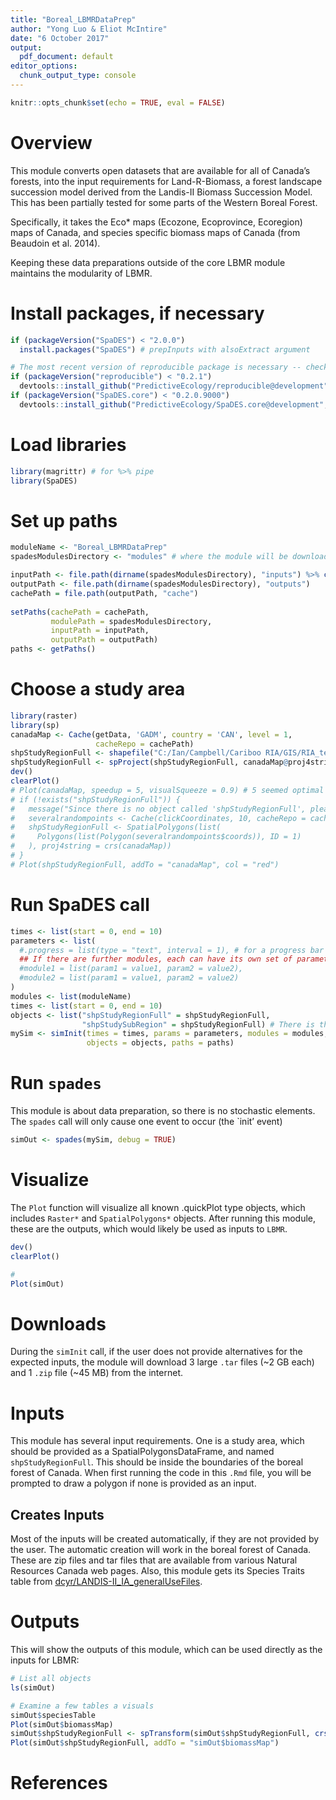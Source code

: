 ```yaml
---
title: "Boreal_LBMRDataPrep"
author: "Yong Luo & Eliot McIntire"
date: "6 October 2017"
output:
  pdf_document: default
editor_options: 
  chunk_output_type: console
---
```


```r
knitr::opts_chunk$set(echo = TRUE, eval = FALSE)
```

# Overview

This module converts open datasets that are available for all of Canada's forests, into the input requirements for Land-R-Biomass, a forest landscape succession model derived from the Landis-II Biomass Succession Model. 
This has been partially tested for some parts of the Western Boreal Forest. 

Specifically, it takes the Eco* maps (Ecozone, Ecoprovince, Ecoregion) maps of Canada, and species specific biomass maps of Canada (from Beaudoin et al. 2014).

Keeping these data preparations outside of the core LBMR module maintains the modularity of LBMR.

# Install packages, if necessary

```r
if (packageVersion("SpaDES") < "2.0.0") 
  install.packages("SpaDES") # prepInputs with alsoExtract argument

# The most recent version of reproducible package is necessary -- check if reproducible is at least 0.2.0.9002 on your system. 
if (packageVersion("reproducible") < "0.2.1") 
  devtools::install_github("PredictiveEcology/reproducible@development", dependencies = FALSE) # uses version of prepInputs that is still in development branch only
if (packageVersion("SpaDES.core") < "0.2.0.9000") 
  devtools::install_github("PredictiveEcology/SpaDES.core@development", dependencies = FALSE) # uses extractURL that is still in development branch only
```

# Load libraries

```r
library(magrittr) # for %>% pipe
library(SpaDES)

```

# Set up paths
```r

moduleName <- "Boreal_LBMRDataPrep"
spadesModulesDirectory <- "modules" # where the module will be downloaded

inputPath <- file.path(dirname(spadesModulesDirectory), "inputs") %>% checkPath(create = TRUE)
outputPath <- file.path(dirname(spadesModulesDirectory), "outputs") 
cachePath = file.path(outputPath, "cache")
         
setPaths(cachePath = cachePath,
         modulePath = spadesModulesDirectory,
         inputPath = inputPath,
         outputPath = outputPath)
paths <- getPaths()

```


# Choose a study area

```r
library(raster)
library(sp)
canadaMap <- Cache(getData, 'GADM', country = 'CAN', level = 1,
                   cacheRepo = cachePath)
shpStudyRegionFull <- shapefile("C:/Ian/Campbell/Cariboo RIA/GIS/RIA_testArea/FortStJohn_TSA.shp")
shpStudyRegionFull <- spProject(shpStudyRegionFull, canadaMap@proj4string)
dev()
clearPlot()
# Plot(canadaMap, speedup = 5, visualSqueeze = 0.9) # 5 seemed optimal
# if (!exists("shpStudyRegionFull")) {
#   message("Since there is no object called 'shpStudyRegionFull', please draw a study area with 10 points")
#   severalrandompoints <- Cache(clickCoordinates, 10, cacheRepo = cachePath)
#   shpStudyRegionFull <- SpatialPolygons(list(
#     Polygons(list(Polygon(severalrandompoints$coords)), ID = 1)
#   ), proj4string = crs(canadaMap))
# }
# Plot(shpStudyRegionFull, addTo = "canadaMap", col = "red")

```

# Run SpaDES call

```r
times <- list(start = 0, end = 10)
parameters <- list(
  #.progress = list(type = "text", interval = 1), # for a progress bar
  ## If there are further modules, each can have its own set of parameters:
  #module1 = list(param1 = value1, param2 = value2),
  #module2 = list(param1 = value1, param2 = value2)
)
modules <- list(moduleName)
times <- list(start = 0, end = 10)
objects <- list("shpStudyRegionFull" = shpStudyRegionFull,
                "shpStudySubRegion" = shpStudyRegionFull) # There is the option of 2 scales for studyArea, here shpStudyRegionFull and shpStudySubRegion
mySim <- simInit(times = times, params = parameters, modules = modules,
                 objects = objects, paths = paths)

```

# Run `spades`

This module is about data preparation, so there is no stochastic elements. The `spades` call will only cause one event to occur (the `init' event)

```r
simOut <- spades(mySim, debug = TRUE)

```

# Visualize

The `Plot` function will visualize all known .quickPlot type objects, which includes `Raster*` and `SpatialPolygons*` objects. After running this module, these are the outputs, which would likely be used as inputs to `LBMR`.

```r
dev()
clearPlot()

# 
Plot(simOut)
```

# Downloads

During the `simInit` call, if the user does not provide alternatives for the expected inputs, the module will download 3 large `.tar` files (~2 GB each) and 1 `.zip` file (~45 MB) from the internet.

# Inputs

This module has several input requirements. 
One is a study area, which should be provided as a SpatialPolygonsDataFrame, and named `shpStudyRegionFull`. This should be inside the boundaries of the boreal forest of Canada. 
When first running the code in this `.Rmd` file, you will be prompted to draw a polygon if none is provided as an input.

## Creates Inputs

Most of the inputs will be created automatically, if they are not provided by the user. 
The automatic creation will work in the boreal forest of Canada.
These are zip files and tar files that are available from various Natural Resources Canada web pages. 
Also, this module gets its Species Traits table from [dcyr/LANDIS-II_IA_generalUseFiles](https://github.com/dcyr/LANDIS-II_IA_generalUseFiles).

# Outputs

This will show the outputs of this module, which can be used directly as the inputs for LBMR:

```r
# List all objects
ls(simOut)

# Examine a few tables a visuals
simOut$speciesTable
Plot(simOut$biomassMap)
simOut$shpStudyRegionFull <- spTransform(simOut$shpStudyRegionFull, crs(simOut$biomassMap))
Plot(simOut$shpStudyRegionFull, addTo = "simOut$biomassMap")
```

# References

<!-- automatically generated; see https://rmarkdown.rstudio.com/authoring_bibliographies_and_citations.html -->
